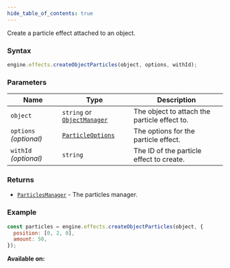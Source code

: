 ```yaml
---
hide_table_of_contents: true
---
```



Create a particle effect attached to an object.

### Syntax

```js
engine.effects.createObjectParticles(object, options, withId);
```

### Parameters

| Name                   | Type                                                    | Description                                  |
| ---------------------- | ------------------------------------------------------- | -------------------------------------------- |
| `object`               | `string` or [`ObjectManager`](/sdk/types/ObjectManager) | The object to attach the particle effect to. |
| `options` _(optional)_ | [`ParticleOptions`](/sdk/types/ParticleOptions)         | The options for the particle effect.         |
| `withId` _(optional)_  | `string`                                                | The ID of the particle effect to create.     |

### Returns

- [`ParticlesManager`](/sdk/types/ParticlesManager) - The particles manager.

### Example

```js
const particles = engine.effects.createObjectParticles(object, {
  position: [0, 2, 0],
  amount: 50,
});
```

**Available on:** <ClientTag />
